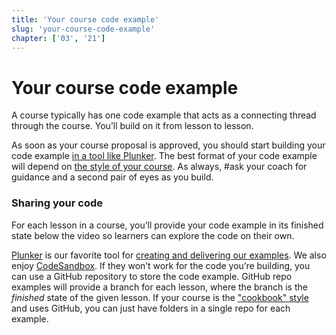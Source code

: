 ```yaml
---
title: 'Your course code example'
slug: 'your-course-code-example'
chapter: ['03', '21']
---
```


# Your course code example

A course typically has one code example that acts as a connecting thread through the course. You’ll build on it from lesson to lesson.

As soon as your course proposal is approved, you should start building your code example [in a tool like Plunker](/sharing-your-code). The best format of your code example will depend on [the style of your course](/how-to-structure-your-course). As always, #ask your coach for guidance and a second pair of eyes as you build.

### Sharing your code

For each lesson in a course, you’ll provide your code example in its finished state below the video so learners can explore the code on their own.

[Plunker](https://next.plnkr.co/) is our favorite tool for [creating and delivering our examples](/sharing-your-code). We also enjoy [CodeSandbox](https://codesandbox.io/). If they won’t work for the code you’re building, you can use a GitHub repository to store the code example. GitHub repo examples will provide a branch for each lesson, where the branch is the _finished_ state of the given lesson. If your course is the ["cookbook" style](/how-to-structure-your-course) and uses GitHub, you can just have folders in a single repo for each example.
